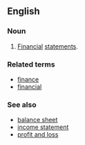 ==English==
===Noun===
{{en-noun|[[plurale tantum|plural only]]}}
# {{accounting|business}} [[financial|Financial]] [[statements]].

===Related terms===
* [[finance]]
* [[financial]]

===See also===
* [[balance sheet]]
* [[income statement]]
* [[profit and loss]]